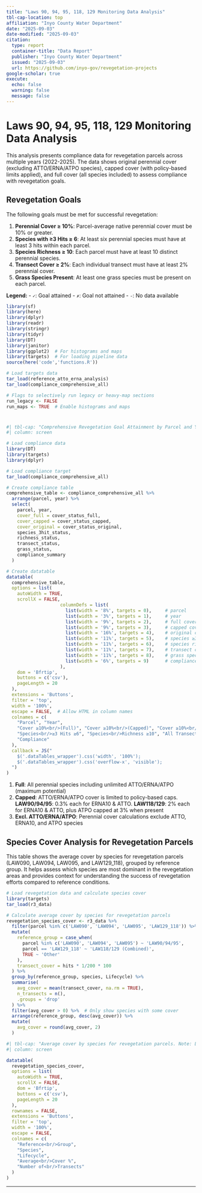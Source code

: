 ```yaml
---
title: "Laws 90, 94, 95, 118, 129 Monitoring Data Analysis"
tbl-cap-location: top   
affiliation: "Inyo County Water Department"
date: "2025-09-03"
date-modified: "2025-09-03"
citation:
  type: report
  container-title: "Data Report"
  publisher: "Inyo County Water Department"
  issued: "2025-09-03"
  url: https://github.com/inyo-gov/revegetation-projects
google-scholar: true
execute:
  echo: false
  warning: false
  message: false
---
```


# Laws 90, 94, 95, 118, 129 Monitoring Data Analysis

This analysis presents compliance data for revegetation parcels across multiple years (2022-2025). The data shows original perennial cover (excluding ATTO/ERNA/ATPO species), capped cover (with policy-based limits applied), and full cover (all species included) to assess compliance with revegetation goals.

## Revegetation Goals

The following goals must be met for successful revegetation:

1.  **Perennial Cover ≥ 10%**: Parcel-average native perennial cover must be 10% or greater.
2.  **Species with ≥3 Hits ≥ 6**: At least six perennial species must have at least 3 hits within each parcel.
3.  **Species Richness ≥ 10**: Each parcel must have at least 10 distinct perennial species.
4.  **Transect Cover ≥ 2%**: Each individual transect must have at least 2% perennial cover.
5.  **Grass Species Present**: At least one grass species must be present on each parcel.

**Legend:**
- `✓`: Goal attained
- `✗`: Goal not attained
- `-`: No data available

```r
library(sf)
library(here)
library(dplyr)
library(readr)
library(stringr)
library(tidyr)
library(DT)
library(janitor)
library(ggplot2)  # For histograms and maps
library(targets)  # For loading pipeline data
source(here('code','functions.R'))

# Load targets data
tar_load(reference_atto_erna_analysis)
tar_load(compliance_comprehensive_all)
```

```r
# Flags to selectively run legacy or heavy-map sections
run_legacy <- FALSE
run_maps <- TRUE  # Enable histograms and maps
```

# 


::: {.column-screen}

```r
#| tbl-cap: "Comprehensive Revegetation Goal Attainment by Parcel and Year. Shows three compliance scenarios: Original (no ATTO/ERNA/ATPO), Capped (policy-based ATTO/ERNA/ATPO limits), and Full (unlimited ATTO/ERNA/ATPO)."
#| column: screen

# Load compliance data
library(DT)
library(targets)
library(dplyr)

# Load compliance target
tar_load(compliance_comprehensive_all)

# Create compliance table
comprehensive_table <- compliance_comprehensive_all %>%
  arrange(parcel, year) %>%
  select(
    parcel, year,
    cover_full = cover_status_full,
    cover_capped = cover_status_capped, 
    cover_original = cover_status_original,
    species_3hit_status,
    richness_status,
    transect_status,
    grass_status,
    compliance_summary
  )

# Create datatable
datatable(
  comprehensive_table,
  options = list(
    autoWidth = TRUE,
    scrollX = FALSE,
                    columnDefs = list(
                      list(width = '8%', targets = 0),     # parcel
                      list(width = '3%', targets = 1),     # year
                      list(width = '9%', targets = 2),     # full cover
                      list(width = '9%', targets = 3),     # capped cover
                      list(width = '16%', targets = 4),    # original cover (Excl. ATTO/ERNA/ATPO)
                      list(width = '11%', targets = 5),    # species ≥3 hits
                      list(width = '11%', targets = 6),    # species richness
                      list(width = '11%', targets = 7),    # transect cover
                      list(width = '11%', targets = 8),    # grass species
                      list(width = '6%', targets = 9)      # compliance summary
                    ),
    dom = 'Bfrtip',
    buttons = c('csv'),
    pageLength = 20
  ),
  extensions = 'Buttons',
  filter = 'top',
  width = '100%',
  escape = FALSE,  # Allow HTML in column names
  colnames = c(
    "Parcel", "Year", 
    "Cover ≥10%<br/>(Full)", "Cover ≥10%<br/>(Capped)", "Cover ≥10%<br/>(Excl. ATTO/ERNA/ATPO)",
    "Species<br/>≥3 Hits ≥6", "Species<br/>Richness ≥10", "All Transects<br/>≥2%", "Grass Species<br/>≥1",
    "Compliance"
  ),
  callback = JS("
    $('.dataTables_wrapper').css('width', '100%');
    $('.dataTables_wrapper').css('overflow-x', 'visible');
  ")
)
```

:::

1.  **Full**: All perennial species including unlimited ATTO/ERNA/ATPO (maximum potential)
2.  **Capped**: ATTO/ERNA/ATPO cover is limited to policy-based caps. **LAW90/94/95**: 0.3% each for ERNA10 & ATTO. **LAW118/129**: 2% each for ERNA10 & ATTO, plus ATPO capped at 3% when present
3.  **Excl. ATTO/ERNA/ATPO**: Perennial cover calculations exclude ATTO, ERNA10, and ATPO species

## Species Cover Analysis for Revegetation Parcels

This table shows the average cover by species for revegetation parcels (LAW090, LAW094, LAW095, and LAW129_118), grouped by reference group. It helps assess which species are most dominant in the revegetation areas and provides context for understanding the success of revegetation efforts compared to reference conditions.

```r
# Load revegetation data and calculate species cover
library(targets)
tar_load(r3_data)

# Calculate average cover by species for revegetation parcels
revegetation_species_cover <- r3_data %>%
  filter(parcel %in% c('LAW090', 'LAW094', 'LAW095', 'LAW129_118')) %>%
  mutate(
    reference_group = case_when(
      parcel %in% c('LAW090', 'LAW094', 'LAW095') ~ 'LAW90/94/95',
      parcel == 'LAW129_118' ~ 'LAW118/129 (Combined)',
      TRUE ~ 'Other'
    ),
    transect_cover = hits * 1/200 * 100
  ) %>%
  group_by(reference_group, species, Lifecycle) %>%
  summarise(
    avg_cover = mean(transect_cover, na.rm = TRUE),
    n_transects = n(),
    .groups = 'drop'
  ) %>%
  filter(avg_cover > 0) %>%  # Only show species with some cover
  arrange(reference_group, desc(avg_cover)) %>%
  mutate(
    avg_cover = round(avg_cover, 2)
  )
```

```r
#| tbl-cap: "Average cover by species for revegetation parcels. Note: LAW118/129 data represents the combined LAW129_118 parcel only."
#| column: screen

datatable(
  revegetation_species_cover,
  options = list(
    autoWidth = TRUE,
    scrollX = FALSE,
    dom = 'Bfrtip',
    buttons = c('csv'),
    pageLength = 20
  ),
  rownames = FALSE,
  extensions = 'Buttons',
  filter = 'top',
  width = '100%',
  escape = FALSE,
  colnames = c(
    "Reference<br/>Group",
    "Species",
    "Lifecycle",
    "Average<br/>Cover %",
    "Number of<br/>Transects"
  )
)
```

---